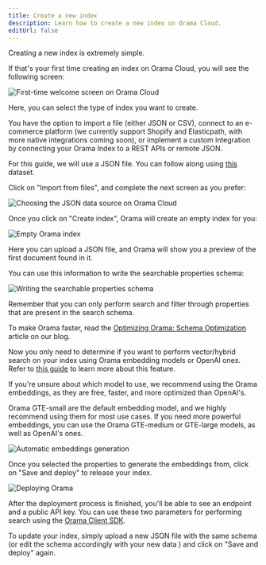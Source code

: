 ```yaml
---
title: Create a new index
description: Learn how to create a new index on Orama Cloud.
editUrl: false
---
```


Creating a new index is extremely simple.

If that's your first time creating an index on Orama Cloud, you will see the following screen:

<img
  src='/cloud/guides/working-with-indexes/first-time.png'
  alt='First-time welcome screen on Orama Cloud'
/>

Here, you can select the type of index you want to create.

You have the option to import a file (either JSON or CSV), connect to an e-commerce platform (we currently support Shopify and Elasticpath, with more native integrations coming soon), or implement a custom integration by connecting your Orama Index to a REST APIs or remote JSON.

For this guide, we will use a JSON file. You can follow along using [this](/cloud/guides/example-datasets/games.json) dataset.

Click on "Import from files", and complete the next screen as you prefer:

<img
  src='/cloud/guides/working-with-indexes/uploading-a-file.png'
  alt='Choosing the JSON data source on Orama Cloud'
/>

Once you click on "Create index", Orama will create an empty index for you:

<img
  src='/cloud/guides/working-with-indexes/empty-index.png'
  alt='Empty Orama index'
/>

Here you can upload a JSON file, and Orama will show you a preview of the first document found in it.

You can use this information to write the searchable properties schema:

<img
  src='/cloud/guides/working-with-indexes/writing-the-schema.png'
  alt='Writing the searchable properties schema'
/>

Remember that you can only perform search and filter through properties that are present in the search schema.

To make Orama faster, read the [Optimizing Orama: Schema Optimization](https://askorama.com/blog/optimizing-orama-schema-optimization) article on our blog.

Now you only need to determine if you want to perform vector/hybrid search on your index using Orama embedding models or OpenAI ones. Refer to [this guide](/cloud/orama-ai/automatic-embeddings-generation#automatic-embeddings-generation) to learn more about this feature.

If you're unsure about which model to use, we recommend using the Orama embeddings, as they are free, faster, and more optimized than OpenAI's.

Orama GTE-small are the default embedding model, and we highly recommend using them for most use cases. If you need more powerful embeddings, you can use the Orama GTE-medium or GTE-large models, as well as OpenAI's ones.

<img
  src='/cloud/guides/working-with-indexes/automatic-embeddings-generation.png'
  alt='Automatic embeddings generation'
/>

Once you selected the properties to generate the embeddings from, click on "Save and deploy" to release your index.

<img
  src='/cloud/guides/working-with-indexes/deploy.png'
  alt='Deploying Orama'
/>

After the deployment process is finished, you'll be able to see an endpoint and a public API key. You can use these two parameters for performing search using the [Orama Client SDK](/cloud/integrating-orama-cloud/javascript-sdk).

To update your index, simply upload a new JSON file with the same schema (or edit the schema accordingly with your new data ) and click on "Save and deploy" again.
